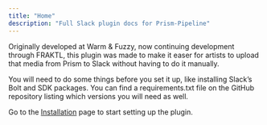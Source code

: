 ```yaml
---
title: "Home"
description: "Full Slack plugin docs for Prism-Pipeline"
---
```


Originally developed at Warm & Fuzzy, now continuing development through FRAKTL, 
this plugin was made to make it easer for artists to upload that media from Prism to Slack without having to do it manually. 

You will need to do some things before you set it up, like installing Slack’s Bolt and SDK packages.
You can find a requirements.txt file on the GitHub repository listing which versions you will need as well. 

Go to the [Installation](/prism/slack/installation.mdx) page to start setting up the plugin.